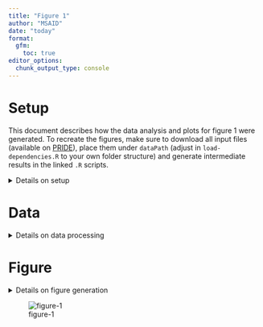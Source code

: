 ```yaml
---
title: "Figure 1"
author: "MSAID"
date: "today"
format:
  gfm:
    toc: true
editor_options: 
  chunk_output_type: console
---
```


# Setup

This document describes how the data analysis and plots for figure 1 were generated. To recreate the figures, make sure to download all input files (available on [PRIDE](https://www.ebi.ac.uk/pride/archive?keyword=PXD053241)), place them under `dataPath` (adjust in `load-dependencies.R` to your own folder structure) and generate intermediate results in the linked `.R` scripts.

<details>
<summary>Details on setup</summary>

```r
suppressMessages(source(here::here("scripts/load-dependencies.R")))
msaid_organism <- c("Human" = msaid_blue, "Yeast" = msaid_orange, "E. coli" = msaid_darkgray)

path <- file.path(here::here(), "figure-1")
figurePath <- file.path(dataPath, "data/figure-1")
```

</details>

# Data

<details>
<summary>Details on data processing</summary>

## Entrapment

[R code to generate input file `figure-1B-entrapment.csv`](figure-1B-entrapment.R)

```r
mean_efdr <- fread(file.path(figurePath, "figure-1B-entrapment.csv"))
software_levels <- as.character(c(1, 3, 6, 8, 10, 12, 15, 20))
mean_efdr[, SOFTWARE := factor(SOFTWARE, software_levels)]

p_entrapment <- ggplot(mean_efdr, aes(x = Q_VALUE, y = ENTRAPMENT_Q_VALUE, color = SOFTWARE)) +
  geom_abline(intercept = 0, slope = 1, color = msaid_darkgray, linetype = "dashed") +
  geom_abline(intercept = 0, slope = 1.5, alpha = 0.25,
              color = msaid_darkgray, linetype = "dashed") +
  geom_abline(intercept = 0, slope = 2/3, alpha = 0.25,
              color = msaid_darkgray, linetype = "dashed") +
  geom_vline(xintercept = 0.01, color = msaid_darkgray, linetype = "dashed") + 
  geom_line(linewidth = 0.25) +
  scale_x_continuous(labels = label_percent()) +
  scale_y_continuous(labels = label_percent()) +
  scale_color_manual("Isolation\nwidth\n[Th]", values = msaid_gradient_2(8)) +
  guides(color = guide_legend(override.aes = list(linewidth = 0.5))) +
  xlab("FDR") + ylab("Entrapment FDR") + theme(legend.position = "left")
```

## DeCon mirror plot

[R code to generate input file `scan-115649-decon-mirror.csv`](figure-1CE-decon-mirror-upset.R)

CAVE: Re-running peptide predictions requires a local instance of INFERYS and the external LFQ benchmark raw file.

```r
data_sub <- fread(file.path(figurePath, "intermediate/scan-115649-decon-mirror.csv"))
rawScans <- 115649L
rawPath <- file.path(dataPath, "_external-raw-files/LFQ_Bench_human/LFQ_Orbitrap_DDA_Human_01.raw")

dt_spectra <-
  plotMirror(dataTable = data_sub,
             rawSample = "CHIMERYS_1",
             rawPath = rawPath,
             rawScans = rawScans,
             outputPath = path,
             loadPredictions = T,
             rawActivation = "HCD",
             ppmShift = -0.70,
             ppmTolerance = 17.47,
             inferysApi = "localhost:8081",
             inferysModel = "inferys_3.0.0_fragmentation",
             quiet = T)

#generate plotting data object for export
fwrite(dt_spectra$spectra, file.path(figurePath, "figure-1C-decon-mirror.csv"))

#mirror plot inset
dt_inset <- dt_spectra$spectra[mz_recal>129 & mz_recal<148]
spec_color <- c(msaid_gray, msaid_red, msaid_col[-6], viridis(1))
ptm_label <- data_sub[order(-score_coefficient_normalized),
                      paste0(ptm, " (", charge, "+, ", round(retention_time_predicted, 2), "min)")]
names(spec_color) <- c("measured", "precursor", ptm_label)
dt_inset[!is.na(annotation), annotationMax := ifelse(fraction_end==max(fraction_end), annotation, NA), by=mz]

p_inset <- ggplot(dt_inset, aes(x=mz, xend=mz, color=label, label=annotationMax)) +
  geom_segment(data = dt_inset[is_truncated==F],
               aes(alpha=is_identified, y=fraction_start, yend=fraction_end), show.legend = F) +
  geom_segment(data = dt_inset[is_truncated==T],
               aes(alpha=is_identified, y=fraction_start, yend=fraction_end),
               arrow = arrow(length = unit(0.1, "inches")), show.legend = F) +
  geom_text_repel(aes(y=fraction_end),
                  family = "Montserrat Light", size = 5/.pt, show.legend = F,
                  na.rm = T, nudge_y = 0.01, box.padding = 0.05, max.overlaps = 8,
                  segment.size = 0.2, segment.alpha = 0.5,
                  segment.linetype = "dashed", ylim = c(0, 1)) +
  xlab("m/z") + ylab("Relative abundance") + xlim(c(128.5, 148)) +
  scale_color_manual("", values = spec_color) +
  scale_alpha_manual(guide = "none", values = c("TRUE" = 1, "FALSE" = 0.2)) +
  scale_y_continuous(labels = function(x) label_percent()(abs(x)),
                     limits = dt_inset[, range(fraction_end)]*4/3) +
  theme(legend.position = "none",
        axis.ticks = element_blank(),
        axis.title.x = element_blank(),
        axis.title.y = element_blank(),
        axis.text = element_blank(),
        rect = element_blank())
#p_inset
p_mirror_inset <- dt_spectra$plots$`115649` +
  inset_element(p_inset, left = 0.01, bottom = 0.01, right = 0.225, top = 0.425)
```

TIC contribution for mention in the paper text

CAVE: the package `rawrr` requires installation before first use, please refer to the package manual

```r
dt_scan <- readSpectrum(rawPath, rawScans)
format(dt_scan[[1]]$TIC, scientific = T)
data_sub[order(score_coefficient_normalized), .(round(score_coefficient_normalized*100, 0))]
```

## Density plot

[R code to generate input file `figure-1D-density.csv`](figure-1D-density.R)

```r
dtOrg <- fread(file.path(figurePath, "figure-1D-density.csv"))
dtOrg <- dtOrg[hasMethionine=="no Met"]
organismLabels <- c("E. coli", "Human", "Yeast")
organismRatios <- setNames(log2(c(0.25, 1, 2)), organismLabels)
dtOrg[, organism := factor(organism, organismLabels)]
contrastLevels <- c("CHIMERYS (Minora MS1 Quan)", "Sequest-HT (Minora MS1 Quan)")
contrastLabels <- c("CHIMERYS (Minora MS1 Quan)", "Sequest HT (Minora MS1 Quan)")
dtOrg[, contrastLabel := factor(contrastLabel, contrastLevels, contrastLabels)]
dtMaLines <- data.table(YINTERCEPT = organismRatios, organism = factor(organismLabels))

p_org <- ggplot(dtOrg, aes(x=ratio, color=organism)) +
  geom_density(linewidth=0.25) +
  geom_vline(data=dtMaLines, aes(xintercept=YINTERCEPT, color=organism),
             linetype = "dashed", linewidth = 0.25, show.legend = F) +
  scale_color_manual(NULL, values = msaid_organism) +
  scale_x_continuous(breaks = pretty_breaks()) +
  guides(fill = guide_legend(override.aes = list(color = NA, size = 2))) +
  facet_wrap(vars(contrastLabel), ncol = 1) +
  xlab("Log2 fold change") + ylab("Density") +
  theme(legend.position = "right", plot.background = element_rect(fill = "transparent", colour = NA))
```

## Upset PTM Groups level

[R code to generate input file `figure-1E-upset.csv`](figure-1CE-decon-mirror-upset.R)

```r
#subset data for upset plot
data_upset <- fread(file.path(figurePath, "figure-1E-upset.csv"))
conditionLevels <- c("CHIMERYS", "Comet", "MSAmanda", "MSGFplus", "MSFragger",
                     "MSFragger-DDAplus", "MaxQuant", "Metamorpheus", "SequestHT")
conditionLabels <- c("CHIMERYS", "Comet", "MS Amanda", "MS-GF+", "MSFragger",
                     "MSFragger DDA+", "MaxQuant", "Metamorpheus", "Sequest HT")
data_upset[, condition := factor(condition, conditionLevels, conditionLabels)]
data_upset[, level := factor(level, c("PSM-level FDR", "PCM-level FDR", "PTM group-level FDR"),
                             c("PSM FDR", "Precursor FDR", "Peptide group FDR"))]

groupFillColors <- c("PSM FDR" = msaid_red,
                     "Precursor FDR" = msaid_orange,
                     "Peptide group FDR" = msaid_darkgray)
fill_color <- data_upset[, level[1], by = condition]$V1
names(fill_color) <- data_upset[, level[1], by = condition]$condition

p_upset <- plotUpset(dataTable = data_upset,
                     groupColumn = "condition",
                     observationColumn = "ptm_group_J",
                     observationLabel = "peptide groups",
                     groupFillColumn = "level",
                     groupFillColors = groupFillColors,
                     labelDistance = c(0.05, 0.1),
                     labelSize = c(5L, 5L),
                     plotRelativeWidths = c(0.4, -0.2, 0.6),
                     plotRelativeHeights = c(0.45, -0.2, 0.55),
                     labelType = "total inside",
                     orderUpset = "frequency",
                     maxIntersections = 10L)
# ggsave2(file.path(path, "bar_upset_ptmGroup.pdf"), plot = p_upset,
#         width = 90, height = 50, units = "mm", device = cairo_pdf)

dtGuide <- data_upset[, .N, keyby=level]

p_upset_guide <- ggplot(dtGuide, aes(x=level, y=N, fill=level)) +
  geom_bar(stat = "identity") +
  scale_fill_manual(NULL, values = groupFillColors) +
  theme(legend.position = "top")

p_upset_guide <-
  plot_grid(get_plot_component(p_upset_guide, 'guide-box-top', return_all = TRUE))
```

</details>

# Figure

<details>
<summary>Details on figure generation</summary>

```r
p_workflow <- image_ggplot2(image_read(file.path(path, "workflow-schema.pdf"),
                                       density = 600))
p_design <- "AAAABB\nCCCCCC\nDDEEEE"

p_DDA <- free(p_workflow) + p_entrapment + p_mirror_inset + p_org + p_upset +
  plot_layout(heights = c(1, 1.5, 1.5), design = p_design, guides = "keep") +
  plot_annotation(tag_levels = list(c("A", "B", "C", "", "D", "E")))

p_DDA <- p_DDA +
  inset_element(p_upset_guide, left = 0.7, bottom = 0.95, right = 0.3, top = 0.95, align_to = "full")

suppressWarnings(ggsave2(file.path(path, "figure-1.pdf"), plot = p_DDA,
                         width = 180, height = 160, units = "mm", device = cairo_pdf))
suppressWarnings(ggsave2(file.path(path, "figure-1.png"), plot = p_DDA,
                         width = 180, height = 160, units = "mm"))
```

</details>

![figure-1](figure-1.png)
